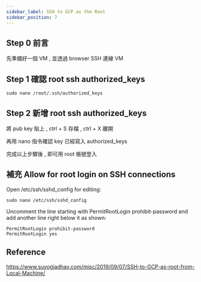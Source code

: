 ```yaml
---
sidebar_label: SSH to GCP as the Root
sidebar_position: 7
---
```


## Step 0 前言

先準備好一個 VM , 並透過 browser SSH 連線 VM

## Step 1 確認 root ssh authorized_keys

```
sudo nano /root/.ssh/authorized_keys
```

## Step 2 新增 root ssh authorized_keys

將 pub key 貼上 , ctrl + S 存檔 , ctrl + X 離開

再用 nano 指令確認 key 已經寫入 authorized_keys

完成以上步驟後 , 即可用 root 帳號登入

## 補充 Allow for root login on SSH connections

Open /etc/ssh/sshd_config for editing:

```
sudo nano /etc/ssh/sshd_config
```

Uncomment the line starting with PermitRootLogin prohibit-password and add another line right below it as shown:

```
PermitRootLogin prohibit-password
PermitRootLogin yes
```

## Reference

https://www.suyogjadhav.com/misc/2019/09/07/SSH-to-GCP-as-root-from-Local-Machine/
